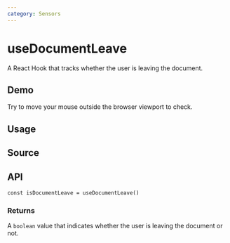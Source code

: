 ```yaml
---
category: Sensors
---
```


# useDocumentLeave


<HooksType category="Sensors" />

A React Hook that tracks whether the user is leaving the document.

## Demo

Try to move your mouse outside the browser viewport to check.


<App />

## Usage



## Source


<Source />

## API

```tsx
const isDocumentLeave = useDocumentLeave()
```

### Returns

A `boolean` value that indicates whether the user is leaving the document or not.
